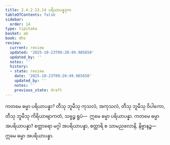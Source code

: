 ```yaml
---
title: 2.4.2.13.14 ပရိယာပန္နဒုက
tableOfContents: false
sidebar:
  order: 14
type: tipitaka
basket: ab
book: dhs
review:
  current: review
  updated: '2025-10-23T09:20:49.985650'
  updated_by: ''
  notes: ''
  history:
  - state: review
    date: '2025-10-23T09:20:49.985650'
    updated_by: ''
    notes: ''
    previous_state: draft
---
```



<ReviewStatus review={frontmatter.review} showDetails={true} />

<HypothesisAnnotation frontmatter={frontmatter} />

<DynamicBreadcrumb />

<Division number="1607" book="dhs" e="ch" v="29" p="297">

<Paragraph number="2318" book="dhs">
ကတမေ ဓမ္မာ ပရိယာပန္နာ? တီသု ဘူမီသု ကုသလံ, အကုသလံ, တီသု ဘူမီသု ဝိပါကော, တီသု ဘူမီသု ကိရိယာဗျာကတံ, သဗ္ဗဉ္စ ရူပံ—  ဣမေ ဓမ္မာ ပရိယာပန္နာ.
</Paragraph>

</Division>
<Division number="1608" book="dhs" e="ch" v="29" p="297">

<Paragraph number="2319" book="dhs">
ကတမေ ဓမ္မာ အပရိယာပန္နာ? စတ္တာရော မဂ္ဂါ အပရိယာပန္နာ, စတ္တာရိ စ သာမညဖလာနိ, နိဗ္ဗာနဉ္စ—  ဣမေ ဓမ္မာ အပရိယာပန္နာ.
</Paragraph>
</Division>